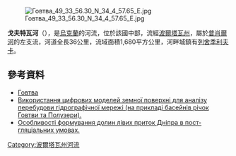 {{No footnotes|time=2015-09-22T02:03:52+00:00}}
[[Image:Говтва_49_33_56.30_N_34_4_57.65_E.jpg|right]]

'''戈夫特瓦河'''（{{lang-uk|Говтва}}），是[[烏克蘭|烏克蘭]]的河流，位於該國中部，流經[[波爾塔瓦州|波爾塔瓦州]]，屬於[[普肖爾河|普肖爾河]]的左支流，河道全長36公里，流域面積1,680平方公里，河畔城鎮有[[列舍季利夫卡|列舍季利夫卡]]。

==參考資料==
* [https://web.archive.org/web/20150712110150/http://www.toponymic-dictionary.in.ua/index.php?option=com_content&view=section&layout=blog&id=4&Itemid=5 Говтва]
* [http://www.geo.univ.kiev.ua/ukrainian/pazynych/web/hydro.htm  Використання цифрових моделей земної поверхні для аналізу перебудови гідрографічної мережі (на прикладі басейнів річок Говтви та Полузери).]{{dead link|date=2018年3月 |bot=InternetArchiveBot |fix-attempted=yes }}
* [http://www.geo.univ.kiev.ua/ukrainian/pazynych/web/postgl.htm  Особливості формування долин лівих приток Дніпра в пост-гляціальних умовах.]{{dead link|date=2018年3月 |bot=InternetArchiveBot |fix-attempted=yes }}

{{DEFAULTSORT:Говтва}}
[[Category:波爾塔瓦州河流|Category:波爾塔瓦州河流]]


{{Ukraine-river-stub}}